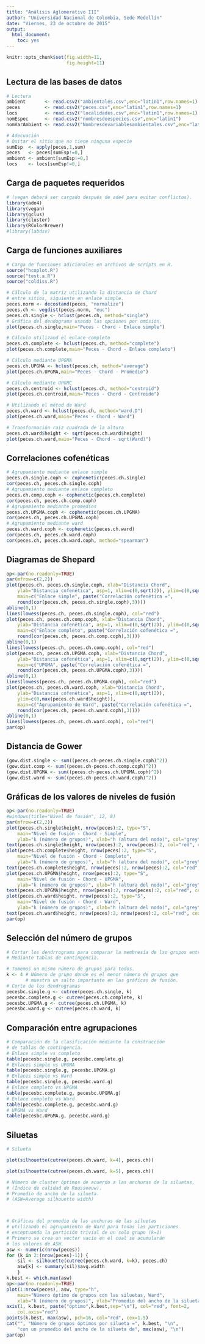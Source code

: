 ```yaml
---
title: "Análisis Aglomerativo III"
author: "Universidad Nacional de Colombia, Sede Medellín"
date: "Viernes, 23 de octubre de 2015"
output: 
  html_document: 
    toc: yes
---
```




```r
knitr::opts_chunk$set(fig.width=11, 
                      fig.height=11)
```


## Lectura de las bases de datos

```r
# Lectura
ambient       <- read.csv2("ambientales.csv",enc="latin1",row.names=1)
peces         <- read.csv2("peces.csv",enc="latin1",row.names=1)
locs          <- read.csv2("localidades.csv",enc="latin1",row.names=1)
nomEspec      <- read.csv2("nombresdeespecies.csv",enc="latin1")
nomVarAmbient <- read.csv2("Nombresdevariablesambientales.csv",enc="latin1")

# Adecuación
# Quitar el sitio que no tiene ninguna especie
sumEsp  <- apply(peces,1,sum)
peces   <- peces[sumEsp!=0,]
ambient <- ambient[sumEsp!=0,]
locs    <- locs[sumEsp!=0,]

```

## Carga de paquetes requeridos

```r
# (vegan deberá ser cargado después de ade4 para evitar conflictos).
library(ade4)
library(vegan)
library(gclus)
library(cluster)
library(RColorBrewer)
#library(labdsv)
```
## Carga de funciones auxiliares
```r
# Carga de funciones adicionales en archivos de scripts en R.
source("hcoplot.R")
source("test.a.R")
source("coldiss.R")
```


```r
# Cálculo de la matriz utilizando la distancia de Chord
# entre sitios, siguiente en enlace simple.
peces.norm <- decostand(peces, "normalize")
peces.ch <- vegdist(peces.norm, "euc")
peces.ch.single <- hclust(peces.ch, method="single")
# Gráfica del dendograma usando las opciones por omisión.
plot(peces.ch.single,main="Peces - Chord - Enlace simple")

# Cálculo utilizand el enlace completo
peces.ch.complete <- hclust(peces.ch, method="complete")
plot(peces.ch.complete,main="Peces - Chord - Enlace completo")

# Cálculo mediante UPGMA
peces.ch.UPGMA <- hclust(peces.ch, method="average")
plot(peces.ch.UPGMA,main="Peces - Chord - Promedio")

# Cálculo mediante UPGMC
peces.ch.centroid <- hclust(peces.ch, method="centroid")
plot(peces.ch.centroid,main="Peces - Chord - Centroide")

# Utilizando el métod de Ward
peces.ch.ward <- hclust(peces.ch, method="ward.D")
plot(peces.ch.ward,main="Peces - Chord - Ward")

# Transformación raiz cuadrada de la altura
peces.ch.ward$height <- sqrt(peces.ch.ward$height)
plot(peces.ch.ward,main="Peces - Chord - sqrt(Ward)")

```

## Correlaciones cofenéticas

```r

# Agrupamiento mediante enlace simple
peces.ch.single.coph <- cophenetic(peces.ch.single)
cor(peces.ch, peces.ch.single.coph)
# Agrupamiento mediante enlace completo
peces.ch.comp.coph <- cophenetic(peces.ch.complete)
cor(peces.ch, peces.ch.comp.coph)
# Agrupamiento mediante promedios
peces.ch.UPGMA.coph <- cophenetic(peces.ch.UPGMA)
cor(peces.ch, peces.ch.UPGMA.coph)
# Agrupamiento mediante ward
peces.ch.ward.coph <- cophenetic(peces.ch.ward)
cor(peces.ch, peces.ch.ward.coph)
cor(peces.ch, peces.ch.ward.coph, method="spearman")
```

## Diagramas de Shepard

```r
op<-par(no.readonly=TRUE)
par(mfrow=c(2,2))
plot(peces.ch, peces.ch.single.coph, xlab="Distancia Chord", 
	ylab="Distancia cofenética", asp=1, xlim=c(0,sqrt(2)), ylim=c(0,sqrt(2)),
	main=c("Enlace simple", paste("Correlación cofenética =",
	round(cor(peces.ch, peces.ch.single.coph),3))))
abline(0,1)
lines(lowess(peces.ch, peces.ch.single.coph), col="red")
plot(peces.ch, peces.ch.comp.coph, xlab="Distancia Chord", 
	ylab="Distancia cofenética", asp=1, xlim=c(0,sqrt(2)), ylim=c(0,sqrt(2)),
	main=c("Enlace completo", paste("Correlación cofenética =",
	round(cor(peces.ch, peces.ch.comp.coph),3))))
abline(0,1)
lines(lowess(peces.ch, peces.ch.comp.coph), col="red")
plot(peces.ch, peces.ch.UPGMA.coph, xlab="Distancia Chord", 
	ylab="Distancia cofenética", asp=1, xlim=c(0,sqrt(2)), ylim=c(0,sqrt(2)),
	main=c("UPGMA", paste("Correlación cofenética =",
	round(cor(peces.ch, peces.ch.UPGMA.coph),3))))
abline(0,1)
lines(lowess(peces.ch, peces.ch.UPGMA.coph), col="red")
plot(peces.ch, peces.ch.ward.coph, xlab="Distancia Chord", 
	ylab="Distancia cofenética", asp=1, xlim=c(0,sqrt(2)), 
	ylim=c(0,max(peces.ch.ward$height)),
	main=c("Agrupamiento de Ward", paste("Correlación cofenética =",
	round(cor(peces.ch, peces.ch.ward.coph),3))))
abline(0,1)
lines(lowess(peces.ch, peces.ch.ward.coph), col="red")
par(op)
```

## Distancia de Gower

```r
(gow.dist.single <- sum((peces.ch-peces.ch.single.coph)^2))
(gow.dist.comp <- sum((peces.ch-peces.ch.comp.coph)^2))
(gow.dist.UPGMA <- sum((peces.ch-peces.ch.UPGMA.coph)^2))
(gow.dist.ward <- sum((peces.ch-peces.ch.ward.coph)^2))
```

## Gráficas de los valores de niveles de fusión

```r
op<-par(no.readonly=TRUE)
#windows(title="Nivel de fusión", 12, 8)
par(mfrow=c(2,2))
plot(peces.ch.single$height, nrow(peces):2, type="S", 
	main="Nivel de fusión - Chord - Simple", 
	ylab="k (número de grupos)", xlab="h (altura del nodo)", col="grey")
text(peces.ch.single$height, nrow(peces):2, nrow(peces):2, col="red", cex=0.8)
plot(peces.ch.complete$height, nrow(peces):2, type="S", 
	main="Nivel de fusión - Chord - Completo", 
	ylab="k (número de grupos)", xlab="h (altura del nodo)", col="grey")
text(peces.ch.complete$height, nrow(peces):2, nrow(peces):2, col="red", cex=0.8)
plot(peces.ch.UPGMA$height, nrow(peces):2, type="S", 
	main="Nivel de fusión - Chord - UPGMA", 
	ylab="k (número de grupos)", xlab="h (altura del nodo)", col="grey")
text(peces.ch.UPGMA$height, nrow(peces):2, nrow(peces):2, col="red", cex=0.8)
plot(peces.ch.ward$height, nrow(peces):2, type="S", 
	main="Nivel de fusión - Chord - Ward", 
	ylab="k (número de grupos)", xlab="h (altura del nodo)", col="grey")
text(peces.ch.ward$height, nrow(peces):2, nrow(peces):2, col="red", cex=0.8)
par(op)
```

## Selección del número de grupos

```r

# Cortar los dendrrograms para comparar la membresía de lso grupos entre si.
# Mediante tablas de contingencia.

# Tomemos un mismo número de grupos para todos.
k <- 4 # Número de grupo donde es el menor número de grupos que
       # muestra un salto importante en las gráficas de fusión.
# Corte de los dendrogramas
pecesbc.single.g <- cutree(peces.ch.single, k)
pecesbc.complete.g <- cutree(peces.ch.complete, k)
pecesbc.UPGMA.g <- cutree(peces.ch.UPGMA, k)
pecesbc.ward.g <- cutree(peces.ch.ward, k)
```

## Comparación entre agrupaciones

```r
# Comparación de la clasificación mediante la construcción
# de tablas de contingencia.
# Enlace simple vs completo
table(pecesbc.single.g, pecesbc.complete.g)
# Enlaces simple vs UPGMA
table(pecesbc.single.g, pecesbc.UPGMA.g)
# Enlaces simple vs Ward
table(pecesbc.single.g, pecesbc.ward.g)
# Enlace completo vs UPGMA
table(pecesbc.complete.g, pecesbc.UPGMA.g)
# Enlace completo vs Ward
table(pecesbc.complete.g, pecesbc.ward.g)
# UPGMA vs Ward
table(pecesbc.UPGMA.g, pecesbc.ward.g)

```

## Siluetas

```r
# Silueta

plot(silhouette(cutree(peces.ch.ward, k=4), peces.ch))

plot(silhouette(cutree(peces.ch.ward, k=5), peces.ch))

# Número de cluster óptimos de acuerdo a las anchuras de la siluetas.
# (Índice de calidad de Rousseeuw).
# Promedio de ancho de la silueta.
# (ASW=Average silhouette width)



# Gráficas del promedio de las anchuras de las siluetas
# utilizando el agrupamiento de Ward para todas las particiones
# exceptuando la partición trivial de un solo grupo (k=1)
# Primero se crea un vector vacío en el cual se acumularán
# los valores de ASW.
asw <- numeric(nrow(peces))
for (k in 2:(nrow(peces)-1)) {
	sil <- silhouette(cutree(peces.ch.ward, k=k), peces.ch)
	asw[k] <- summary(sil)$avg.width
	}
k.best <- which.max(asw)
op<-par(no.readonly=TRUE)
plot(1:nrow(peces), asw, type="h", 
	main="Número óptimo de grupos con las siluetas, Ward", 
	xlab="k (número de grupos)", ylab="Promedio del ancho de la silueta")
axis(1, k.best, paste("óptimo",k.best,sep="\n"), col="red", font=2,
	col.axis="red")
points(k.best, max(asw), pch=16, col="red", cex=1.5)
cat("", "Número de grupos óptimos por silueta =", k.best, "\n", 
	"con un promedio del ancho de la silueta de", max(asw), "\n")
par(op)

```

